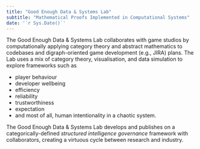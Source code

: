 ```yaml
---
title: "Good Enough Data & Systems Lab"
subtitle: "Mathematical Proofs Implemented in Computational Systems"
date: '`r Sys.Date()`'
---
```


The Good Enough Data & Systems Lab collaborates with game studios by computationally applying category theory and abstract mathematics to codebases and digraph-oriented game development (e.g., JIRA) plans. The Lab uses a mix of category theory, visualisation, and data simulation to explore frameworks such as  

- player behaviour
- developer wellbeing
- efficiency
- reliability
- trustworthiness
- expectation
- and most of all, human intentionality in a chaotic system.

The Good Enough Data & Systems Lab develops and publishes on a categorically-defined *structured intelligence governance* framework with collaborators, creating a virtuous cycle between research and industry. 